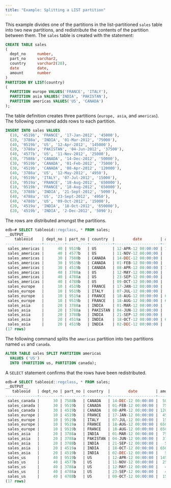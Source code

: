 ```yaml
---
title: "Example: Splitting a LIST partition"
---
```


<div id="example_splitting_a_list_partition" class="registered_link"></div>

This example divides one of the partitions in the list-partitioned `sales` table into two new partitions, and redistribute the contents of the partition between them. The `sales` table is created with the statement:

```sql
CREATE TABLE sales
(
  dept_no     number,
  part_no     varchar2,
  country     varchar2(20),
  date        date,
  amount      number
)
PARTITION BY LIST(country)
(
  PARTITION europe VALUES('FRANCE', 'ITALY'),
  PARTITION asia VALUES('INDIA', 'PAKISTAN'),
  PARTITION americas VALUES('US', 'CANADA')
);
```

The table definition creates three partitions (`europe, asia`, and `americas`). The following command adds rows to each partition.

```sql
INSERT INTO sales VALUES
  (10, '4519b', 'FRANCE', '17-Jan-2012', '45000'),
  (20, '3788a', 'INDIA', '01-Mar-2012', '75000'),
  (40, '9519b', 'US', '12-Apr-2012', '145000'),
  (20, '3788a', 'PAKISTAN', '04-Jun-2012', '37500'),
  (40, '4577b', 'US', '11-Nov-2012', '25000'),
  (30, '7588b', 'CANADA', '14-Dec-2012', '50000'),
  (30, '9519b', 'CANADA', '01-Feb-2012', '75000'),
  (30, '4519b', 'CANADA', '08-Apr-2012', '120000'),
  (40, '3788a', 'US', '12-May-2012', '4950'),
  (10, '9519b', 'ITALY', '07-Jul-2012', '15000'),
  (10, '9519a', 'FRANCE', '18-Aug-2012', '650000'),
  (10, '9519b', 'FRANCE', '18-Aug-2012', '650000'),
  (20, '3788b', 'INDIA', '21-Sept-2012', '5090'),
  (40, '4788a', 'US', '23-Sept-2012', '4950'),
  (40, '4788b', 'US', '09-Oct-2012', '15000'),
  (20, '4519a', 'INDIA', '18-Oct-2012', '650000'),
  (20, '4519b', 'INDIA', '2-Dec-2012', '5090');
```

The rows are distributed amongst the partitions.

```sql
edb=# SELECT tableoid::regclass, * FROM sales;
__OUTPUT__
    tableoid    | dept_no | part_no | country  |        date        | amount
----------------+---------+---------+----------+--------------------+--------
 sales_americas |      40 | 9519b   | US       | 12-APR-12 00:00:00 | 145000
 sales_americas |      40 | 4577b   | US       | 11-NOV-12 00:00:00 |  25000
 sales_americas |      30 | 7588b   | CANADA   | 14-DEC-12 00:00:00 |  50000
 sales_americas |      30 | 9519b   | CANADA   | 01-FEB-12 00:00:00 |  75000
 sales_americas |      30 | 4519b   | CANADA   | 08-APR-12 00:00:00 | 120000
 sales_americas |      40 | 3788a   | US       | 12-MAY-12 00:00:00 |   4950
 sales_americas |      40 | 4788a   | US       | 23-SEP-12 00:00:00 |   4950
 sales_americas |      40 | 4788b   | US       | 09-OCT-12 00:00:00 |  15000
 sales_europe   |      10 | 4519b   | FRANCE   | 17-JAN-12 00:00:00 |  45000
 sales_europe   |      10 | 9519b   | ITALY    | 07-JUL-12 00:00:00 |  15000
 sales_europe   |      10 | 9519a   | FRANCE   | 18-AUG-12 00:00:00 | 650000
 sales_europe   |      10 | 9519b   | FRANCE   | 18-AUG-12 00:00:00 | 650000
 sales_asia     |      20 | 3788a   | INDIA    | 01-MAR-12 00:00:00 |  75000
 sales_asia     |      20 | 3788a   | PAKISTAN | 04-JUN-12 00:00:00 |  37500
 sales_asia     |      20 | 3788b   | INDIA    | 21-SEP-12 00:00:00 |   5090
 sales_asia     |      20 | 4519a   | INDIA    | 18-OCT-12 00:00:00 | 650000
 sales_asia     |      20 | 4519b   | INDIA    | 02-DEC-12 00:00:00 |   5090
(17 rows)
```

The following command splits the `americas` partition into two partitions named `us` and `canada`.

```sql
ALTER TABLE sales SPLIT PARTITION americas
  VALUES ('US')
  INTO (PARTITION us, PARTITION canada);
```

A `SELECT` statement confirms that the rows have been redistributed.

```sql
edb=# SELECT tableoid::regclass, * FROM sales;
__OUTPUT__
   tableoid   | dept_no | part_no | country  |        date        | amount
--------------+---------+---------+----------+--------------------+--------
 sales_canada |      30 | 7588b   | CANADA   | 14-DEC-12 00:00:00 |  50000
 sales_canada |      30 | 9519b   | CANADA   | 01-FEB-12 00:00:00 |  75000
 sales_canada |      30 | 4519b   | CANADA   | 08-APR-12 00:00:00 | 120000
 sales_europe |      10 | 4519b   | FRANCE   | 17-JAN-12 00:00:00 |  45000
 sales_europe |      10 | 9519b   | ITALY    | 07-JUL-12 00:00:00 |  15000
 sales_europe |      10 | 9519a   | FRANCE   | 18-AUG-12 00:00:00 | 650000
 sales_europe |      10 | 9519b   | FRANCE   | 18-AUG-12 00:00:00 | 650000
 sales_asia   |      20 | 3788a   | INDIA    | 01-MAR-12 00:00:00 |  75000
 sales_asia   |      20 | 3788a   | PAKISTAN | 04-JUN-12 00:00:00 |  37500
 sales_asia   |      20 | 3788b   | INDIA    | 21-SEP-12 00:00:00 |   5090
 sales_asia   |      20 | 4519a   | INDIA    | 18-OCT-12 00:00:00 | 650000
 sales_asia   |      20 | 4519b   | INDIA    | 02-DEC-12 00:00:00 |   5090
 sales_us     |      40 | 9519b   | US       | 12-APR-12 00:00:00 | 145000
 sales_us     |      40 | 4577b   | US       | 11-NOV-12 00:00:00 |  25000
 sales_us     |      40 | 3788a   | US       | 12-MAY-12 00:00:00 |   4950
 sales_us     |      40 | 4788a   | US       | 23-SEP-12 00:00:00 |   4950
 sales_us     |      40 | 4788b   | US       | 09-OCT-12 00:00:00 |  15000
(17 rows)
```

